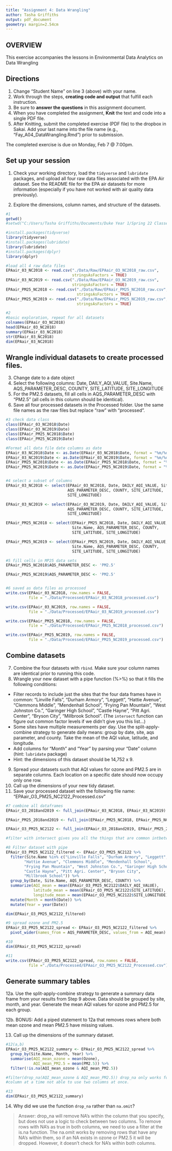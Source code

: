 ```yaml
---
title: "Assignment 4: Data Wrangling"
author: Tasha Griffiths
output: pdf_document
geometry: margin=2.54cm
---
```


## OVERVIEW

This exercise accompanies the lessons in Environmental Data Analytics on Data Wrangling 

## Directions
1. Change "Student Name" on line 3 (above) with your name.
2. Work through the steps, **creating code and output** that fulfill each instruction.
3. Be sure to **answer the questions** in this assignment document.
4. When you have completed the assignment, **Knit** the text and code into a single PDF file.
5. After Knitting, submit the completed exercise (PDF file) to the dropbox in Sakai. Add your last name into the file name (e.g., "Fay_A04_DataWrangling.Rmd") prior to submission.

The completed exercise is due on Monday, Feb 7 @ 7:00pm.

## Set up your session 
1. Check your working directory, load the `tidyverse` and `lubridate` packages, and upload all four raw data files associated with the EPA Air dataset. See the README file for the EPA air datasets for more information (especially if you have not worked with air quality data previously). 

2. Explore the dimensions, column names, and structure of the datasets. 

```r
#1
getwd()
#setwd("C:/Users/Tasha Griffiths/Documents/Duke Year 1/Spring 22 Classes/Environmental Data Analytics/GithubRepos/Environmental_Data_Analytics_2022")

#install.packages(tidyverse)
library(tidyverse)
#install.packages(lubridate)
library(lubridate)
#install.packages(dplyr)
library(dplyr)

#load all 4 raw data files
EPAair_03_NC2018 <- read.csv("./Data/Raw/EPAair_O3_NC2018_raw.csv", 
                             stringsAsFactors = TRUE)
EPAair_03_NC2019 <- read.csv("./Data/Raw/EPAair_O3_NC2019_raw.csv", 
                             stringsAsFactors = TRUE)
EPAair_PM25_NC2018 <- read.csv("./Data/Raw/EPAair_PM25_NC2018_raw.csv", 
                               stringsAsFactors = TRUE)
EPAair_PM25_NC2019 <- read.csv("./Data/Raw/EPAair_PM25_NC2019_raw.csv", 
                               stringsAsFactors = TRUE)

#2
#basic exploration, repeat for all datasets
colnames(EPAair_03_NC2018)
head(EPAair_03_NC2018)
summary(EPAair_03_NC2018)
str(EPAair_03_NC2018)
dim(EPAair_03_NC2018)

```

## Wrangle individual datasets to create processed files.
3. Change date to a date object
4. Select the following columns: Date, DAILY_AQI_VALUE, Site.Name, AQS_PARAMETER_DESC, COUNTY, SITE_LATITUDE, SITE_LONGITUDE
5. For the PM2.5 datasets, fill all cells in AQS_PARAMETER_DESC with "PM2.5" (all cells in this column should be identical).
6. Save all four processed datasets in the Processed folder. Use the same file names as the raw files but replace "raw" with "processed".

```r
#3 check data class 
class(EPAair_03_NC2018$Date)
class(EPAair_03_NC2019$Date)
class(EPAair_PM25_NC2018$Date)
class(EPAair_PM25_NC2019$Date)

#Format all data file date columns as date
EPAair_03_NC2018$Date <- as.Date(EPAair_03_NC2018$Date, format = "%m/%d/%Y")
EPAair_03_NC2019$Date <- as.Date(EPAair_03_NC2019$Date, format = "%m/%d/%Y")
EPAair_PM25_NC2018$Date <- as.Date(EPAair_PM25_NC2018$Date, format = "%m/%d/%Y")
EPAair_PM25_NC2019$Date <- as.Date(EPAair_PM25_NC2019$Date, format = "%m/%d/%Y")


#4 select a subset of columns
EPAair_03_NC2018 <- select(EPAair_03_NC2018, Date, DAILY_AQI_VALUE, Site.Name, 
                           AQS_PARAMETER_DESC, COUNTY, SITE_LATITUDE, 
                           SITE_LONGITUDE)

EPAair_03_NC2019 <- select(EPAair_03_NC2019, Date, DAILY_AQI_VALUE, Site.Name, 
                           AQS_PARAMETER_DESC, COUNTY, SITE_LATITUDE, 
                           SITE_LONGITUDE)

EPAair_PM25_NC2018 <- select(EPAair_PM25_NC2018, Date, DAILY_AQI_VALUE, 
                             Site.Name, AQS_PARAMETER_DESC, COUNTY, 
                             SITE_LATITUDE, SITE_LONGITUDE)

EPAair_PM25_NC2019 <- select(EPAair_PM25_NC2019, Date, DAILY_AQI_VALUE, 
                             Site.Name, AQS_PARAMETER_DESC, COUNTY, 
                             SITE_LATITUDE, SITE_LONGITUDE)

#5 fill cells in MP25 data sets
EPAair_PM25_NC2018$AQS_PARAMETER_DESC <- 'PM2.5'

EPAair_PM25_NC2019$AQS_PARAMETER_DESC <- 'PM2.5'


#6 saved as data files as processed
write.csv(EPAair_03_NC2018, row.names = FALSE, 
          file = "./Data/Processed/EPAair_03_NC2018_processed.csv")

write.csv(EPAair_03_NC2019, row.names = FALSE, 
          file = "./Data/Processed/EPAair_03_NC2019_processed.csv")

write.csv(EPAair_PM25_NC2018, row.names = FALSE, 
          file = "./Data/Processed/EPAair_PM25_NC2018_processed.csv")

write.csv(EPAair_PM25_NC2019, row.names = FALSE, 
          file = "./Data/Processed/EPAair_PM25_NC2019_processed.csv")

```


## Combine datasets
7. Combine the four datasets with `rbind`. Make sure your column names are identical prior to running this code. 
8. Wrangle your new dataset with a pipe function (%>%) so that it fills the following conditions: 

* Filter records to include just the sites that the four data frames have in common: "Linville Falls", "Durham Armory", "Leggett", "Hattie Avenue", "Clemmons Middle", "Mendenhall School", "Frying Pan Mountain", "West Johnston Co.", "Garinger High School", "Castle Hayne", "Pitt Agri. Center", "Bryson City", "Millbrook School". (The `intersect` function can figure out common factor levels if we didn't give you this list...)
* Some sites have multiple measurements per day. Use the split-apply-combine strategy to generate daily means: group by date, site, aqs parameter, and county. Take the mean of the AQI value, latitude, and longitude.
* Add columns for "Month" and "Year" by parsing your "Date" column (hint: `lubridate` package)
* Hint: the dimensions of this dataset should be 14,752 x 9.

9. Spread your datasets such that AQI values for ozone and PM2.5 are in separate columns. Each location on a specific date should now occupy only one row.
10. Call up the dimensions of your new tidy dataset.
11. Save your processed dataset with the following file name: "EPAair_O3_PM25_NC2122_Processed.csv"

```r
#7 combine all dataframes
EPAair_O3_2018and2019 <- full_join(EPAair_03_NC2018, EPAair_03_NC2019)

EPAair_PM25_2018and2019 <- full_join(EPAair_PM25_NC2018, EPAair_PM25_NC2019)

EPAair_O3_PM25_NC2122 <- full_join(EPAair_O3_2018and2019, EPAair_PM25_2018and2019)

#filter with intersect gives you all the things that are common intbetween the two data sets. So you can use 2018 data and 2019 data and intsect to see all the sites that are common between the two. 

#8 Filter dataset with pipe
EPAair_O3_PM25_NC2122_filtered <- EPAair_O3_PM25_NC2122 %>%
  filter(Site.Name %in% c("Linville Falls", "Durham Armory", "Leggett", 
        "Hattie Avenue", "Clemmons Middle", "Mendenhall School", 
        "Frying Pan Mountain", "West Johnston Co.", "Garinger High School",
        "Castle Hayne", "Pitt Agri. Center", "Bryson City", 
        "Millbrook School")) %>%
  group_by(Date, Site.Name, AQS_PARAMETER_DESC, COUNTY) %>%
  summarize(AQI_mean = mean(EPAair_O3_PM25_NC2122$DAILY_AQI_VALUE),
            latitude_mean = mean(EPAair_O3_PM25_NC2122$SITE_LATITUDE),
            longitude_mean = mean(EPAair_O3_PM25_NC2122$SITE_LONGITUDE)) %>%
  mutate(Month = month(Date)) %>%
  mutate(Year = year(Date))

dim(EPAair_O3_PM25_NC2122_filtered)

#9 spread ozone and PM2.5
EPAair_O3_PM25_NC2122_spread <- EPAair_O3_PM25_NC2122_filtered %>%
  pivot_wider(names_from = AQS_PARAMETER_DESC, values_from = AQI_mean)

#10
dim(EPAair_O3_PM25_NC2122_spread)

#11
write.csv(EPAair_O3_PM25_NC2122_spread, row.names = FALSE, 
          file ="./Data/Processed/EPAair_O3_PM25_NC2122_Processed.csv")

```


## Generate summary tables
12a. Use the split-apply-combine strategy to generate a summary data frame from your results from Step 9 above. Data should be grouped by site, month, and year. Generate the mean AQI values for ozone and PM2.5 for each group. 

12b. BONUS: Add a piped statement to 12a that removes rows where both mean ozone and mean PM2.5 have missing values. 

13. Call up the dimensions of the summary dataset.


```r
#12(a,b)
EPAair_O3_PM25_NC2122_summary <- EPAair_O3_PM25_NC2122_spread %>%
  group_by(Site.Name, Month, Year) %>%
  summarise(AQI_mean_ozone = mean(Ozone),
            AQI_mean_PM2.5 = mean(PM2.5)) %>%
  filter(!is.na(AQI_mean_ozone & AQI_mean_PM2.5))

#filter(drop_na(AQI_mean_ozone & AQI_mean_PM2.5)) drop_na only works for one 
#column at a time not able to use two columns at once. 

#13
dim(EPAair_O3_PM25_NC2122_summary)

```

14. Why did we use the function `drop_na` rather than `na.omit`?

> Answer: drop_na will remove NA's within the column that you specify, but does not use a logic to check between two columns. To remove rows with NA's as true in both columns, we need to use a filter at the is.na function. The na.omit works by removing rows that have any NA's within them, so if an NA exists in ozone or PM2.5 it will be dropped. However, it doesn't check for NA's within both columns.  

